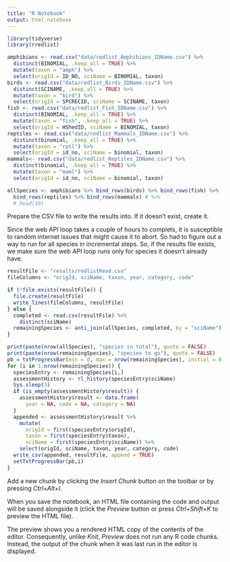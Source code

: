 ```yaml
---
title: "R Notebook"
output: html_notebook
---
```



```r
library(tidyverse)
library(rredlist)
```

```r
amphibians <- read.csv("data/redlist_Amphibians_IDName.csv") %>% 
  distinct(BINOMIAL, .keep_all = TRUE) %>% 
  mutate(taxon = "amph") %>% 
  select(origId = ID_NO, sciName = BINOMIAL, taxon)
birds <- read.csv("data/redlist_Birds_IDName.csv") %>% 
  distinct(SCINAME, .keep_all = TRUE) %>% 
  mutate(taxon = "bird") %>% 
  select(origId = SPCRECID, sciName = SCINAME, taxon)
fish <- read.csv("data/redlist_Fish_IDName.csv") %>% 
  distinct(BINOMIAL, .keep_all = TRUE) %>% 
  mutate(taxon = "fish", .keep_all = TRUE) %>% 
  select(origId = HShedID, sciName = BINOMIAL, taxon)
reptiles <- read.csv("data/redlist_Mammals_IDName.csv") %>% 
  distinct(binomial, .keep_all = TRUE) %>% 
  mutate(taxon = "rptl") %>% 
  select(origId = id_no, sciName = binomial, taxon)
mammals<- read.csv("data/redlist_Reptiles_IDName.csv") %>% 
  distinct(binomial, .keep_all = TRUE) %>% 
  mutate(taxon = "maml") %>% 
  select(origId = id_no, sciName = binomial, taxon)

allSpecies <- amphibians %>% bind_rows(birds) %>% bind_rows(fish) %>%
  bind_rows(reptiles) %>% bind_rows(mammals) # %>% 
  # head(10)
```

Prepare the CSV file to write the results into. If it doesn't exist, create it.

Since the web API loop takes a couple of hours to complets, it is susceptible to random internet issues that might cause it to abort. So had to figure out a way to run for all species in incremental steps. So, if the results file exists, we make sure the web API loop runs only for species it doesn't already have.

```r
resultFile <- "results/redlistRead.csv"
fileColumns <- "origId, sciName, taxon, year, category, code"

if (!file.exists(resultFile)) {
  file.create(resultFile)
  write_lines(fileColumns, resultFile)
} else {
  completed <- read.csv(resultFile) %>% 
    distinct(sciName)
  remainingSpecies <- anti_join(allSpecies, completed, by = "sciName")
}

print(paste(nrow(allSpecies), "species in total"), quote = FALSE)
print(paste(nrow(remainingSpecies), "species to go"), quote = FALSE)
pb = txtProgressBar(min = 0, max = nrow(remainingSpecies), initial = 0, style = 3) 
for (i in 1:nrow(remainingSpecies)) {
  speciesEntry <- remainingSpecies[i,]
  assessmentHistory <- rl_history(speciesEntry$sciName)
  Sys.sleep(3)
  if (is_empty(assessmentHistory$result)) {
    assessmentHistory$result <- data.frame(
      year = NA, code = NA, category = NA)
  }
  appended <- assessmentHistory$result %>% 
    mutate(
      origId = first(speciesEntry$origId),
      taxon = first(speciesEntry$taxon),
      sciName = first(speciesEntry$sciName)) %>% 
    select(origId, sciName, taxon, year, category, code)
  write_csv(appended, resultFile, append = TRUE)
  setTxtProgressBar(pb,i)
}

```

Add a new chunk by clicking the *Insert Chunk* button on the toolbar or by pressing *Ctrl+Alt+I*.

When you save the notebook, an HTML file containing the code and output will be saved alongside it (click the *Preview* button or press *Ctrl+Shift+K* to preview the HTML file).

The preview shows you a rendered HTML copy of the contents of the editor. Consequently, unlike *Knit*, *Preview* does not run any R code chunks. Instead, the output of the chunk when it was last run in the editor is displayed.
